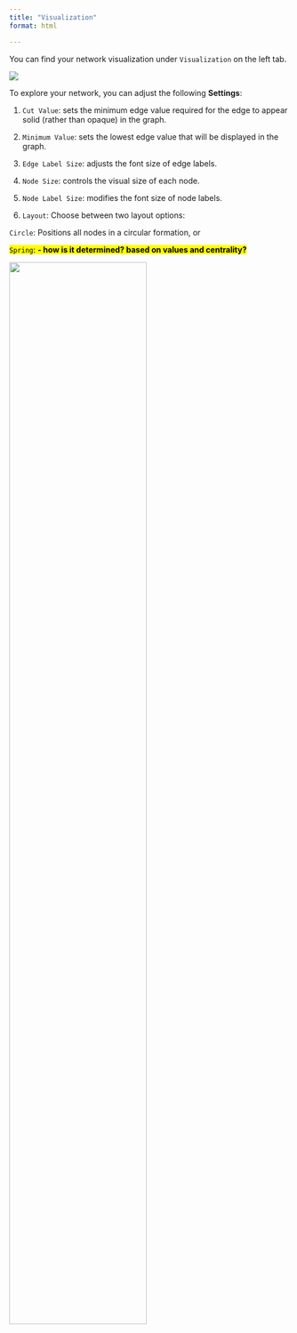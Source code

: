 ```yaml
---
title: "Visualization"
format: html

---
```




You can find your network visualization under `Visualization` on the left tab.

![](vis/fig9.png)

To explore your network, you can adjust the following **Settings**:

1. `Cut Value`: sets the minimum edge value required for the edge to appear solid (rather than opaque) in the graph.

2. `Minimum Value`: sets the lowest edge value that will be displayed in the graph.

3. `Edge Label Size`: adjusts the font size of edge labels. 

4. `Node Size`: controls the visual size of each node.

5. `Node Label Size`: modifies the font size of node labels. 

6. `Layout`: Choose between two layout options:

`Circle`: Positions all nodes in a circular formation, or

[`Spring`: **- how is it determined? based on values and centrality?**]{.mark}

![](vis/fig10.png){width=70%} 

